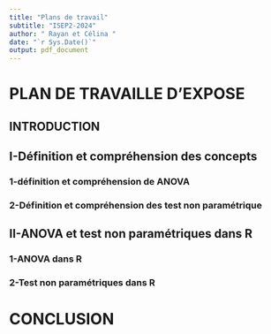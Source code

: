 ---
title: "Plans de travail"
subtitle: "ISEP2-2024"
author: " Rayan et Célina "
date: "`r Sys.Date()`"
output: pdf_document
---

# PLAN DE TRAVAILLE D'EXPOSE

## INTRODUCTION

## I-Définition et compréhension des concepts

###          1-définition et compréhension de ANOVA

###          2-Définition et compréhension des test non paramétrique

## II-ANOVA et test non paramétriques dans R

###       1-ANOVA dans R

###       2-Test non paramétriques dans R

# CONCLUSION
